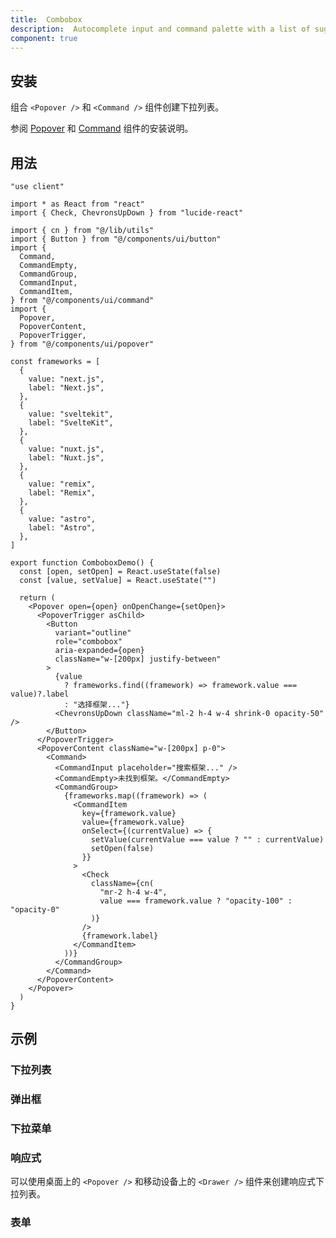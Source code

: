 ```yaml
---
title:  Combobox
description:  Autocomplete input and command palette with a list of suggestions.
component: true
---
```


## 安装

组合 `<Popover />` 和 `<Command />` 组件创建下拉列表。

参阅 [Popover](/docs/components/popover#installation) 和 [Command](/docs/components/command#installation) 组件的安装说明。

## 用法

```tsx
"use client"

import * as React from "react"
import { Check, ChevronsUpDown } from "lucide-react"

import { cn } from "@/lib/utils"
import { Button } from "@/components/ui/button"
import {
  Command,
  CommandEmpty,
  CommandGroup,
  CommandInput,
  CommandItem,
} from "@/components/ui/command"
import {
  Popover,
  PopoverContent,
  PopoverTrigger,
} from "@/components/ui/popover"

const frameworks = [
  {
    value: "next.js",
    label: "Next.js",
  },
  {
    value: "sveltekit",
    label: "SvelteKit",
  },
  {
    value: "nuxt.js",
    label: "Nuxt.js",
  },
  {
    value: "remix",
    label: "Remix",
  },
  {
    value: "astro",
    label: "Astro",
  },
]

export function ComboboxDemo() {
  const [open, setOpen] = React.useState(false)
  const [value, setValue] = React.useState("")

  return (
    <Popover open={open} onOpenChange={setOpen}>
      <PopoverTrigger asChild>
        <Button
          variant="outline"
          role="combobox"
          aria-expanded={open}
          className="w-[200px] justify-between"
        >
          {value
            ? frameworks.find((framework) => framework.value === value)?.label
            : "选择框架..."}
          <ChevronsUpDown className="ml-2 h-4 w-4 shrink-0 opacity-50" />
        </Button>
      </PopoverTrigger>
      <PopoverContent className="w-[200px] p-0">
        <Command>
          <CommandInput placeholder="搜索框架..." />
          <CommandEmpty>未找到框架。</CommandEmpty>
          <CommandGroup>
            {frameworks.map((framework) => (
              <CommandItem
                key={framework.value}
                value={framework.value}
                onSelect={(currentValue) => {
                  setValue(currentValue === value ? "" : currentValue)
                  setOpen(false)
                }}
              >
                <Check
                  className={cn(
                    "mr-2 h-4 w-4",
                    value === framework.value ? "opacity-100" : "opacity-0"
                  )}
                />
                {framework.label}
              </CommandItem>
            ))}
          </CommandGroup>
        </Command>
      </PopoverContent>
    </Popover>
  )
}
```

## 示例

### 下拉列表

<ComponentPreview name="combobox-demo" />

### 弹出框

<ComponentPreview name="combobox-popover" />

### 下拉菜单

<ComponentPreview name="combobox-dropdown-menu" />

### 响应式

可以使用桌面上的 `<Popover />` 和移动设备上的 `<Drawer />` 组件来创建响应式下拉列表。

<ComponentPreview name="combobox-responsive" />

### 表单

<ComponentPreview name="combobox-form" />